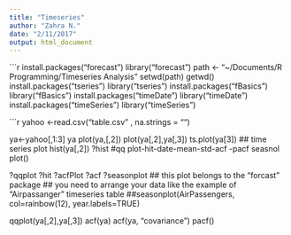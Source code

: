 ```yaml
---
title: "Timeseries"
author: "Zahra N."
date: "2/11/2017"
output: html_document
---
```


```r
install.packages("forecast")
library("forecast")
path <- "~/Documents/R Programming/Timeseries Analysis"
setwd(path)
getwd()
install.packages("tseries")
library("tseries")
install.packages("fBasics")
library("fBasics")
install.packages("timeDate")
library("timeDate")
install.packages("timeSeries")
library("timeSeries")


```r
yahoo <-read.csv("table.csv" , na.strings = "")

ya<-yahoo[,1:3]
ya
plot(ya,[,2])
plot(ya[,2],ya[,3])
ts.plot(ya[3]) ## time series plot
hist(ya[,2])
?hist
#qq plot-hit-date-mean-std-acf -pacf
seasnol plot()

?qqplot
?hit
?acfPlot
?acf
?seasonplot ## this plot belongs to the "forcast" package
## you need to arrange your data like the example of "Airpassanger" timeseries table
##seasonplot(AirPassengers, col=rainbow(12), year.labels=TRUE)


qqplot(ya[,2],ya[,3])
acf(ya)
acf(ya, "covariance")
pacf()
